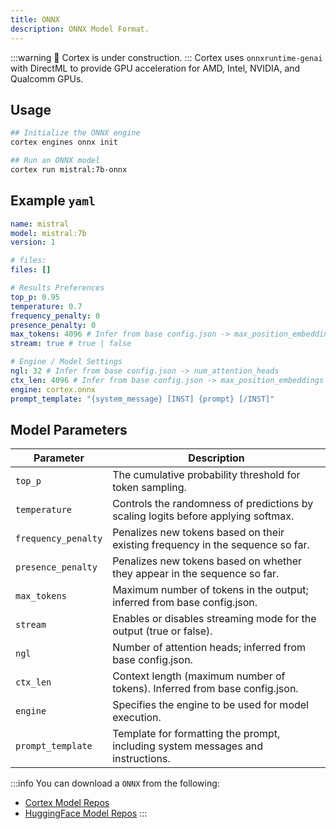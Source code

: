 ```yaml
---
title: ONNX
description: ONNX Model Format.
---
```


:::warning
🚧 Cortex is under construction.
:::
Cortex uses `onnxruntime-genai` with DirectML to provide GPU acceleration for AMD, Intel, NVIDIA, and Qualcomm GPUs.

## Usage
```bash
## Initialize the ONNX engine
cortex engines onnx init

## Run an ONNX model
cortex run mistral:7b-onnx
```
## Example `yaml`
```yaml
name: mistral
model: mistral:7b
version: 1

# files:
files: []

# Results Preferences
top_p: 0.95
temperature: 0.7
frequency_penalty: 0
presence_penalty: 0
max_tokens: 4096 # Infer from base config.json -> max_position_embeddings
stream: true # true | false

# Engine / Model Settings
ngl: 32 # Infer from base config.json -> num_attention_heads
ctx_len: 4096 # Infer from base config.json -> max_position_embeddings
engine: cortex.onnx
prompt_template: "{system_message} [INST] {prompt} [/INST]"

```
## Model Parameters

| **Parameter**          | **Description**                                                                      |
|------------------------|--------------------------------------------------------------------------------------|
| `top_p`                | The cumulative probability threshold for token sampling.                             |
| `temperature`          | Controls the randomness of predictions by scaling logits before applying softmax.    |
| `frequency_penalty`    | Penalizes new tokens based on their existing frequency in the sequence so far.       |
| `presence_penalty`     | Penalizes new tokens based on whether they appear in the sequence so far.            |
| `max_tokens`           | Maximum number of tokens in the output; inferred from base config.json.              |
| `stream`               | Enables or disables streaming mode for the output (true or false).                   |
| `ngl`                  | Number of attention heads; inferred from base config.json.                           |
| `ctx_len`              | Context length (maximum number of tokens). Inferred from base config.json.           |
| `engine`               | Specifies the engine to be used for model execution.         |
| `prompt_template`      | Template for formatting the prompt, including system messages and instructions.      |

:::info
You can download a `ONNX` from the following:
- [Cortex Model Repos](/docs/hub/cortex-hub)
- [HuggingFace Model Repos](/docs/hub/hugging-face)
:::